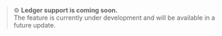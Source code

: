 > ⚙️ **Ledger support is coming soon.**  
> The feature is currently under development and will be available in a future update.
